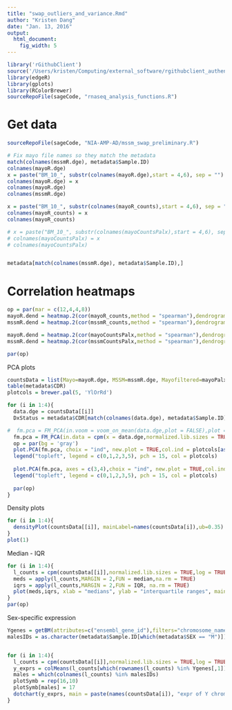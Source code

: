 ```yaml
---
title: "swap_outliers_and_variance.Rmd"
author: "Kristen Dang"
date: "Jan. 13, 2016"
output: 
  html_document: 
    fig_width: 5
---
```

```r
library('rGithubClient')
source('/Users/kristen/Computing/external_software/rgithubclient_authenticate.R')
library(edgeR)
library(gplots)
library(RColorBrewer)
sourceRepoFile(sageCode, "rnaseq_analysis_functions.R")
```

# Get data
```r
sourceRepoFile(sageCode, "NIA-AMP-AD/mssm_swap_preliminary.R")

# Fix mayo file names so they match the metadata
match(colnames(mssmR.dge), metadata$Sample.ID)
colnames(mayoR.dge)
x = paste("BM_10_", substr(colnames(mayoR.dge),start = 4,6), sep = "")
colnames(mayoR.dge) = x
colnames(mayoR.dge)
colnames(mssmR.dge)

x = paste("BM_10_", substr(colnames(mayoR_counts),start = 4,6), sep = "")
colnames(mayoR_counts) = x
colnames(mayoR_counts)

# x = paste("BM_10_", substr(colnames(mayoCountsPalx),start = 4,6), sep = "")
# colnames(mayoCountsPalx) = x
# colnames(mayoCountsPalx)


metadata[match(colnames(mssmR.dge), metadata$Sample.ID),]
```

# Correlation heatmaps
```r
op = par(mar = c(12,4,4,8))
mayoR.dend = heatmap.2(cor(mayoR_counts,method = "spearman"),dendrogram = "col",scale = "none",main = "Mayo",trace = "none",breaks = seq(0.85,1,0.001), margins = c(7,7))
mssmR.dend = heatmap.2(cor(mssmR_counts,method = "spearman"),dendrogram = "col",scale = "none",main = "MSSM",trace = "none",breaks = seq(0.85,1,0.001), margins = c(7,7))

mayoR.dend = heatmap.2(cor(mayoCountsPalx,method = "spearman"),dendrogram = "col",scale = "none",main = "Mayo filtered",trace = "none",breaks = seq(0.85,1,0.001), margins = c(7,7))
mssmR.dend = heatmap.2(cor(mssmCountsPalx,method = "spearman"),dendrogram = "col",scale = "none",main = "MSSM filtered",trace = "none",breaks = seq(0.85,1,0.001), margins = c(7,7))

par(op)
```


PCA plots
```r
countsData = list(Mayo=mayoR.dge, MSSM=mssmR.dge, Mayofiltered=mayoPalx.dge, MSSMfiltered=mssmPalx.dge)
table(metadata$CDR)
plotcols = brewer.pal(5, 'YlOrRd')

for (i in 1:4){
  data.dge = countsData[[i]]
  DxStatus = metadata$CDR[match(colnames(data.dge), metadata$Sample.ID)]

#  fm.pca = FM_PCA(in.voom = voom_on_mean(data.dge,plot = FALSE),plot = TRUE)
  fm.pca = FM_PCA(in.data = cpm(x = data.dge,normalized.lib.sizes = TRUE,log = TRUE),plot = TRUE)
  op = par(bg = 'gray')
  plot.PCA(fm.pca, choix = "ind", new.plot = TRUE,col.ind = plotcols[as.numeric(as.factor(DxStatus))],label = "all",cex=0.8)
  legend("topleft", legend = c(0,1,2,3,5), pch = 15, col = plotcols)
  
  plot.PCA(fm.pca, axes = c(3,4),choix = "ind", new.plot = TRUE,col.ind = plotcols[as.numeric(as.factor(DxStatus))],label = "all",cex=0.8)
  legend("topleft", legend = c(0,1,2,3,5), pch = 15, col = plotcols)
  
  par(op)
}

```


Density plots
```r
for (i in 1:4){
  densityPlot(countsData[[i]], mainLabel=names(countsData[i]),ub=0.35)
}
plot(1)
```


Median - IQR
```r
for (i in 1:4){
  l_counts = cpm(countsData[[i]],normalized.lib.sizes = TRUE,log = TRUE)
  meds = apply(l_counts,MARGIN = 2,FUN = median,na.rm = TRUE)
  iqrs = apply(l_counts,MARGIN = 2,FUN = IQR, na.rm = TRUE)
  plot(meds,iqrs, xlab = "medians", ylab = "interquartile ranges", main = paste("log2(CPM) protein-coding genes",names(countsData[i]),sep = "\n"))
}
par(op)
```

Sex-specific expression
```r
Ygenes = getBM(attributes=c("ensembl_gene_id"),filters="chromosome_name",values="Y", mart=Hs)
malesIDs = as.character(metadata$Sample.ID[which(metadata$SEX == "M")])


for (i in 1:4){
  l_counts = cpm(countsData[[i]],normalized.lib.sizes = TRUE,log = TRUE)
  y_exprs = colMeans(l_counts[which(rownames(l_counts) %in% Ygenes[,1]),])
  males = which(colnames(l_counts) %in% malesIDs)
  plotSymb = rep(16,10)
  plotSymb[males] = 17
  dotchart(y_exprs, main = paste(names(countsData[i]), "expr of Y chromosome genes", sep = " "),xlab = "mean log2(cpm)",pch = plotSymb)
}


```